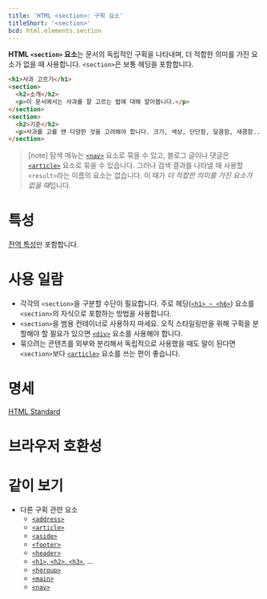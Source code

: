 ```yaml
---
title: 'HTML <section>: 구획 요소'
titleShort: '<section>'
bcd: html.elements.section
---
```


**HTML `<section>` 요소**는 문서의 독립적인 구획을 나타내며, 더 적합한 의미를 가진 요소가 없을 때 사용합니다. `<section>`은 보통 헤딩을 포함합니다.

```html hidden name=demo
<h1>사과 고르기</h1>
<section>
  <h2>소개</h2>
  <p>이 문서에서는 사과를 잘 고르는 법에 대해 알아봅니다.</p>
</section>
<section>
  <h2>기준</h2>
  <p>사과를 고를 땐 다양한 것을 고려해야 합니다. 크기, 색상, 단단함, 달콤함, 새콤함... (이어서)</p>
</section>
```

<LiveExample height={240} lang="html" name="demo" />

> [note] 탐색 메뉴는 [`<nav>`](./nav) 요소로 묶을 수 있고, 블로그 글이나 댓글은 [`<article>`](./article) 요소로 묶을 수 있습니다. 그러나 검색 결과를 나타낼 때 사용할 `<result>`라는 이름의 요소는 없습니다. 이 때가 *더 적합한 의미를 가진 요소가 없을 때*입니다.

# 특성

[전역 특성](/docs/Web/HTML/Global_attributes)만 포함합니다.

# 사용 일람

- 각각의 `<section>`을 구분할 수단이 필요합니다. 주로 헤딩([`<h1> ~ <h6>`](./Heading_Element)) 요소를 `<section>`의 자식으로 포함하는 방법을 사용합니다.
- `<section>`을 범용 컨테이너로 사용하지 마세요. 오직 스타일링만을 위해 구획을 분할해야 할 필요가 있으면 [`<div>`](./div) 요소를 사용해야 합니다.
- 묶으려는 콘텐츠를 외부와 분리해서 독립적으로 사용했을 때도 말이 된다면 `<section>`보다 [`<article>`](./article) 요소를 쓰는 편이 좋습니다.

# 명세

[HTML Standard](https://html.spec.whatwg.org/multipage/sections.html#the-section-element)

# 브라우저 호환성

<BrowserCompat data={props.bcd} />

# 같이 보기

- 다른 구획 관련 요소
  - [`<address>`](./address)
  - [`<article>`](./article)
  - [`<aside>`](./aside)
  - [`<footer>`](./footer)
  - [`<header>`](./header)
  - [`<h1>`, `<h2>`, `<h3>`](./Heading_Elements), ...
  - [`<hgroup>`](./hgroup)
  - [`<main>`](./main)
  - [`<nav>`](./nav)
